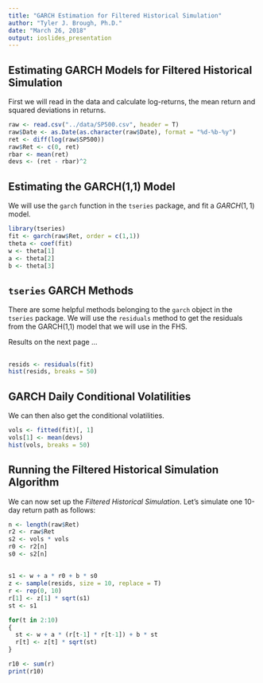 ```yaml
---
title: "GARCH Estimation for Filtered Historical Simulation"
author: "Tyler J. Brough, Ph.D."
date: "March 26, 2018"
output: ioslides_presentation
---
```



## Estimating GARCH Models for Filtered Historical Simulation

First we will read in the data and calculate log-returns, the mean return and squared deviations in returns. 


```r
raw <- read.csv("../data/SP500.csv", header = T)
raw$Date <- as.Date(as.character(raw$Date), format = "%d-%b-%y")
ret <- diff(log(raw$SP500))
raw$Ret <- c(0, ret)
rbar <- mean(ret)
devs <- (ret - rbar)^2
```

## Estimating the GARCH(1,1) Model

We will use the `garch` function in the `tseries` package, and fit a $GARCH(1,1)$ model.

```r
library(tseries)
fit <- garch(raw$Ret, order = c(1,1))
theta <- coef(fit)
w <- theta[1]
a <- theta[2]
b <- theta[3]
```


## `tseries` GARCH Methods

There are some helpful methods belonging to the `garch` object in the `tseries` package. We will use the `residuals` method to get the residuals from the GARCH(1,1) model that we will use in the FHS. 

\vspace{10mm}
Results on the next page ...

## 

```r
resids <- residuals(fit)
hist(resids, breaks = 50)
```


## GARCH Daily Conditional Volatilities

We can then also get the conditional volatilities. 

```r
vols <- fitted(fit)[, 1]
vols[1] <- mean(devs)
hist(vols, breaks = 50)
```

## Running the Filtered Historical Simulation Algorithm

We can now set up the *Filtered Historical Simulation*. Let's simulate one 10-day return path as follows:

```r
n <- length(raw$Ret)
r2 <- raw$Ret
s2 <- vols * vols
r0 <- r2[n]
s0 <- s2[n]
```


##

```r
s1 <- w + a * r0 + b * s0
z <- sample(resids, size = 10, replace = T)
r <- rep(0, 10)
r[1] <- z[1] * sqrt(s1)
st <- s1

for(t in 2:10)
{
  st <- w + a * (r[t-1] * r[t-1]) + b * st
  r[t] <- z[t] * sqrt(st)
}

r10 <- sum(r)
print(r10)
```
